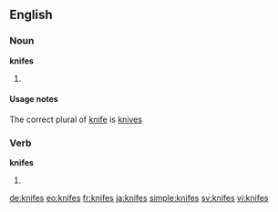 ==English==

===Noun===
'''knifes'''

# {{context|nonstandard}} {{plural of|knife}}

====Usage notes====
The correct plural of [[knife]] is [[knives]]

===Verb===
'''knifes'''

# {{third-person singular of|knife}}

[[de:knifes]]
[[eo:knifes]]
[[fr:knifes]]
[[ja:knifes]]
[[simple:knifes]]
[[sv:knifes]]
[[vi:knifes]]